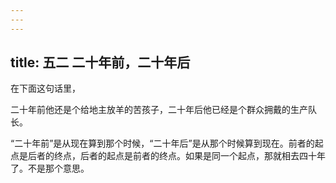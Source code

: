 ```yaml
---
---
---
```

title: 五二 二十年前，二十年后
---






在下面这句话里，

二十年前他还是个给地主放羊的苦孩子，二十年后他已经是个群众拥戴的生产队长。

“二十年前”是从现在算到那个时候，“二十年后”是从那个时候算到现在。前者的起点是后者的终点，后者的起点是前者的终点。如果是同一个起点，那就相去四十年了。不是那个意思。